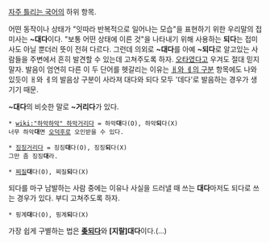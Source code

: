 [[자주 틀리는 국어]]의 하위 항목.

어떤 동작이나 상태가 "잇따라 반복적으로 일어나는 모습"을 표현하기 위한 우리말의 접미사는 '''~대다'''이다. "보통 어떤 상태에 이른 것"을 나타내기 위해 사용하는 '''되다'''는 접미사도 아닐 뿐더러 뜻이 전혀 다르다. 그런데 의외로 '''~대다'''를 아예 '''~되다'''로 알고있는 사람들을 주변에서 흔히 발견할 수 있는데 고쳐주도록 하자. [[오타]]였다고 우겨도 절대 믿지 말자.
발음이 엄연히 다른 이 두 단어를 헷갈리는 이유는 [[ㅐ와 ㅔ의 구분]] 항목에도 나와 있듯이 ㅐ와 ㅔ의 발음상 구분이 사라져 대다와 되다 모두 '데다'로 발음하는 경우가 생기기 때문.
  
'''~대다'''의 비슷한 말로 '''~거리다'''가 있다.

 * [[wiki:"하악하악" 하악]]거리다 = 하악'''대'''다(O), 하악'''되'''다(X)
 너무 하악'''대'''면 [[오덕후]]로 오인받을 수 있다.

 * [[징징]]거리다 = 징징'''대'''다(O), 징징'''되'''다(X)
 그만 좀 징징'''대'''라.

 * [[찌질]]'''대'''다(O), 찌질'''되'''다(X)

되다를 마구 남발하는 사람 중에는 이유나 사실을 드러낼 때 쓰는 '''대다'''마저도 되다로 쓰는 경우가 있다. 부디 고쳐주도록 하자.

 * 핑계'''대'''다(O), 핑계'''되'''다(X)

가장 쉽게 구별하는 법은 '''[[작은 하마 이야기|좆되다]]'''와 '''[지랄]대다'''이다.(…)
